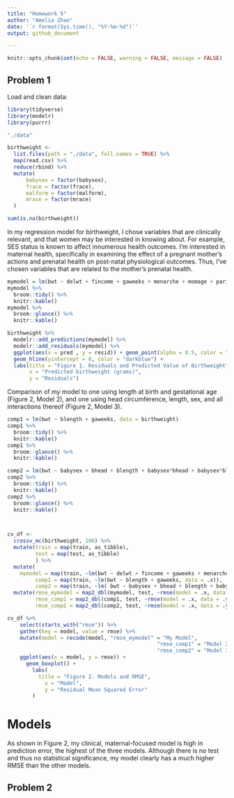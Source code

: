 ```yaml
---
title: "Homework 5"
author: "Amelia Zhao"
date: '`r format(Sys.time(), "%Y-%m-%d")`'
output: github_document

---
```


```r
knitr::opts_chunk$set(echo = FALSE, warning = FALSE, message = FALSE)
```

## Problem 1

Load and clean data:
```r
library(tidyverse)
library(modelr)
library(purrr)

```


```r

"./data"

birthweight <-
  list.files(path = "./data", full.names = TRUE) %>% 
  map(read.csv) %>% 
  reduce(rbind) %>% 
  mutate(
      babysex = factor(babysex),
      frace = factor(frace),
      malform = factor(malform),
      mrace = factor(mrace)
  )

sum(is.na(birthweight))

```

In my regression model for birthweight, I chose variables that are clinically relevant, and that women may be interested in knowing about. 
For example, SES status is known to affect innumerous health outcomes. I'm interested in maternal health, specifically in examining the effect of a pregnant mother's actions and prenatal health on post-natal physiological outcomes. Thus, I've chosen variables that are related to the mother's prenatal health. 
```r

mymodel = lm(bwt ~ delwt + fincome + gaweeks + menarche + momage + parity + pnumlbw + ppbmi + smoken + wtgain, data = birthweight)
mymodel %>% 
  broom::tidy() %>% 
  knitr::kable()
mymodel %>% 
  broom::glance() %>% 
  knitr::kable()

birthweight %>% 
  modelr::add_predictions(mymodel) %>% 
  modelr::add_residuals(mymodel) %>% 
  ggplot(aes(x = pred , y = resid)) + geom_point(alpha = 0.5, color = "darkgreen") +
  geom_hline(yintercept = 0, color = "darkblue") + 
  labs(title = "Figure 1. Residuals and Predicted Value of Birthweight", 
       x = "Predicted birthweight (grams)", 
       y = "Residuals")

```

Comparison of my model to one using length at birth and gestational age (Figure 2, Model 2), and one using head circumference, length, sex, and all interactions thereof (Figure 2, Model 3). 

```r

comp1 = lm(bwt ~ blength + gaweeks, data = birthweight)
comp1 %>% 
  broom::tidy() %>% 
  knitr::kable()
comp1 %>% 
  broom::glance() %>% 
  knitr::kable()

comp2 = lm(bwt ~ babysex + bhead + blength + babysex*bhead + babysex*blength + bhead*blength + babysex*bhead*blength, data = birthweight)
comp2 %>% 
  broom::tidy() %>% 
  knitr::kable()
comp2 %>% 
  broom::glance() %>% 
  knitr::kable()



cv_df <- 
  crossv_mc(birthweight, 100) %>% 
  mutate(train = map(train, as_tibble),
         test = map(test, as_tibble)
         ) %>% 
  mutate(
    mymodel = map(train, ~lm(bwt ~ delwt + fincome + gaweeks + menarche + momage + parity + pnumlbw + ppbmi + smoken + wtgain, data = .x)), 
         comp1 = map(train, ~lm(bwt ~ blength + gaweeks, data = .x)),
         comp2 = map(train, ~lm( bwt ~ babysex + bhead + blength + babysex*bhead + babysex*blength + bhead*blength + babysex*bhead*blength, data = .x))) %>%
  mutate(rmse_mymodel = map2_dbl(mymodel, test, ~rmse(model = .x, data = .y)),
         rmse_comp1 = map2_dbl(comp1, test, ~rmse(model = .x, data = .y)),
         rmse_comp2 = map2_dbl(comp2, test, ~rmse(model = .x, data = .y)))

cv_df %>% 
	select(starts_with("rmse")) %>% 
	gather(key = model, value = rmse) %>%
	mutate(model = recode(model, "rmse_mymodel" = "My Model",
												"rmse_comp1" = "Model 2",
												"rmse_comp2" = "Model 3")) %>%
	ggplot(aes(x = model, y = rmse)) +
	  geom_boxplot() +
		labs(
		  title = "Figure 2. Models and RMSE",
			x = "Model",
			y = "Residual Mean Squared Error"
		)

```

# Models

As shown in Figure 2, my clinical, maternal-focused model is high in prediction error, the highest of the three models. Although there is no test and thus no statistical significance, my model clearly has a much higher RMSE than the other models. 


## Problem 2





